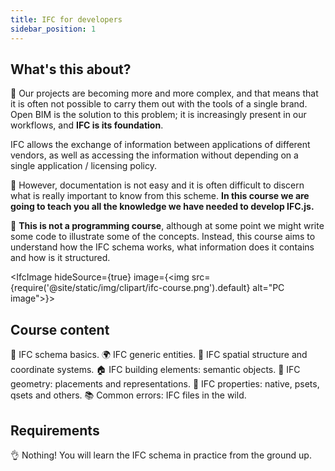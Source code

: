 ```yaml
---
title: IFC for developers
sidebar_position: 1
---
```



## What's this about?

🐞 Our projects are becoming more and more complex, and that means that it is often not possible to carry them out with the tools of a single brand. Open BIM is the solution to this problem; it is increasingly present in our workflows, and **IFC is its foundation**.

<IfcCard>
	IFC allows the exchange of information between applications of different vendors, as well as accessing the information without depending on a single application / licensing policy.
</IfcCard>

🌈 However, documentation is not easy and it is often difficult to discern what is really important to know from this scheme. **In this course we are going to teach you all the knowledge we have needed to develop IFC.js.**

🌟 **This is not a programming course**, although at some point we might write some code to illustrate some of the concepts. Instead, this course aims to understand how the IFC schema works, what information does it contains and how is it structured.


<IfcImage hideSource={true} image={<img src={require('@site/static/img/clipart/ifc-course.png').default} alt="PC image"></img>}></IfcImage>


## Course content

<IfcCard>
🌱 IFC schema basics.
</IfcCard>

<IfcCard>
🌍 IFC generic entities.
</IfcCard>

<IfcCard>
🌳 IFC spatial structure and coordinate systems.
</IfcCard>

<IfcCard>
🏠 IFC building elements: semantic objects.
</IfcCard>

<IfcCard>
🧵 IFC geometry: placements and representations.
</IfcCard>

<IfcCard>
📃 IFC properties: native, psets, qsets and others.
</IfcCard>

<IfcCard>
📚 Common errors: IFC files in the wild.
</IfcCard>

## Requirements

👌 Nothing! You will learn the IFC schema in practice from the ground up.



